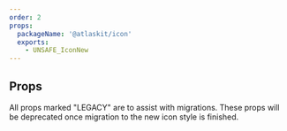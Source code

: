 ```yaml
---
order: 2
props:
  packageName: '@atlaskit/icon'
  exports:
    - UNSAFE_IconNew
---
```


## Props

All props marked "LEGACY" are to assist with migrations. These props will be deprecated once migration to the new icon style is finished.

<TSMorphProps packageName="@atlaskit/icon" exportName="UNSAFE_IconNew" />

